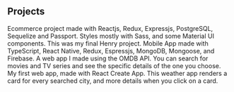 ## Projects

<ProjectCard title="AlmaZen" repolink="https://github.com/matiasracedo/" link="https://almazenhenry-51bf6.web.app/" bg="linear-gradient(to right, #D4145A 0%, #FBB03B 100%)">
Ecommerce project made with Reactjs, Redux, Expressjs, PostgreSQL, Sequelize and Passport. Styles mostly with Sass, and some Material UI components.
</ProjectCard>

<ProjectCard title="PetBuddies" repolink="https://github.com/matiasracedo/" link="https://almazenhenry-51bf6.web.app/" bg="linear-gradient(to right, #662D8C 0%, #ED1E79 100%)">
This was my final Henry project. Mobile App made with TypeScript, React Native, Redux, Espressjs, MongoDB, Mongoose, and Firebase.
</ProjectCard>

<ProjectCard title="Movies App" repolink="https://github.com/matiasracedo/" link="https://almazenhenry-51bf6.web.app/" bg="linear-gradient(to right, #009245 0%, #FCEE21 100%)">
A web app I made using the OMDB API. You can search for movies and TV series and see the specific details of the one you choose.
</ProjectCard>

<ProjectCard title="Horus Weather App" repolink="https://github.com/matiasracedo/" link="https://almazenhenry-51bf6.web.app/" bg="linear-gradient(to right, #D585FF 0%, #00FFEE 100%)">
My first web app, made with React Create App. This weather app renders a card for every searched city, and more details when you click on a card.
</ProjectCard>